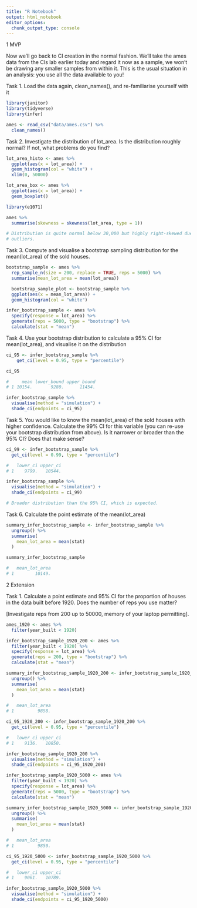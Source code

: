 ```yaml
---
title: "R Notebook"
output: html_notebook
editor_options: 
  chunk_output_type: console
---
```

1 MVP

Now we’ll go back to CI creation in the normal fashion. We’ll take the ames data from the CIs lab earlier today and regard it now as a sample, we won’t be drawing any smaller samples from within it. This is the usual situation in an analysis: you use all the data available to you!

Task 1.
Load the data again, clean_names(), and re-familiarise yourself with it

```r
library(janitor)
library(tidyverse)
library(infer)

ames <- read_csv("data/ames.csv") %>% 
  clean_names()
```

Task 2.
Investigate the distribution of lot_area. Is the distribution roughly normal? If not, what problems do you find?
```r

lot_area_histo <- ames %>% 
  ggplot(aes(x = lot_area)) +
  geom_histogram(col = "white") +
  xlim(0, 50000)

lot_area_box <- ames %>% 
  ggplot(aes(x = lot_area)) +
  geom_boxplot()

library(e1071)

ames %>%
  summarise(skewness = skewness(lot_area, type = 1))

# Distribution is quite normal below 30,000 but highly right-skewed due to
# outliers.
```

Task 3.
Compute and visualise a bootstrap sampling distribution for the mean(lot_area) of the sold houses.
```r

bootstrap_sample <- ames %>% 
  rep_sample_n(size = 200, replace = TRUE, reps = 5000) %>% 
  summarise(mean_lot_area = mean(lot_area))

  bootstrap_sample_plot <- bootstrap_sample %>% 
  ggplot(aes(x = mean_lot_area)) +
  geom_histogram(col = "white")

infer_bootstrap_sample <- ames %>% 
  specify(response = lot_area) %>% 
  generate(reps = 5000, type = "bootstrap") %>% 
  calculate(stat = "mean")

```

Task 4.
Use your bootstrap distribution to calculate a 95% CI for mean(lot_area), and visualise it on the distribution

```r
ci_95 <- infer_bootstrap_sample %>% 
    get_ci(level = 0.95, type = "percentile")

ci_95

#     mean lower_bound upper_bound
# 1 10154.       9280.      11454.

infer_bootstrap_sample %>% 
  visualise(method = "simulation") +
  shade_ci(endpoints = ci_95)
```

Task 5.
You would like to know the mean(lot_area) of the sold houses with higher confidence. Calculate the 99% CI for this variable (you can re-use your bootstrap distribution from above). Is it narrower or broader than the 95% CI? Does that make sense?

```r
ci_99 <- infer_bootstrap_sample %>% 
  get_ci(level = 0.99, type = "percentile")

#   lower_ci upper_ci
# 1    9799.   10544.

infer_bootstrap_sample %>% 
  visualise(method = "simulation") +
  shade_ci(endpoints = ci_99)

# Broader distribution than the 95% CI, which is expected.
```

Task 6.
Calculate the point estimate of the mean(lot_area)
```r
summary_infer_bootstrap_sample <- infer_bootstrap_sample %>% 
  ungroup() %>% 
  summarise(
    mean_lot_area = mean(stat)
  )

summary_infer_bootstrap_sample

#   mean_lot_area
# 1        10149.
```

2 Extension


Task 1.
Calculate a point estimate and 95% CI for the proportion of houses in the data 
built before 1920. Does the number of reps you use matter? 

[Investigate reps from 200 up to 50000, memory of your laptop permitting]. 
```r
ames_1920 <- ames %>% 
  filter(year_built < 1920)

infer_bootstrap_sample_1920_200 <- ames %>% 
  filter(year_built < 1920) %>% 
  specify(response = lot_area) %>% 
  generate(reps = 200, type = "bootstrap") %>% 
  calculate(stat = "mean")

summary_infer_bootstrap_sample_1920_200 <- infer_bootstrap_sample_1920_200 %>% 
  ungroup() %>% 
  summarise(
    mean_lot_area = mean(stat)
  )

#   mean_lot_area
# 1         9858.

ci_95_1920_200 <- infer_bootstrap_sample_1920_200 %>% 
  get_ci(level = 0.95, type = "percentile")

#   lower_ci upper_ci
# 1    9136.   10850.

infer_bootstrap_sample_1920_200 %>% 
  visualise(method = "simulation") +
  shade_ci(endpoints = ci_95_1920_200)

```

```r
infer_bootstrap_sample_1920_5000 <- ames %>% 
  filter(year_built < 1920) %>% 
  specify(response = lot_area) %>% 
  generate(reps = 5000, type = "bootstrap") %>% 
  calculate(stat = "mean")

summary_infer_bootstrap_sample_1920_5000 <- infer_bootstrap_sample_1920_5000 %>% 
  ungroup() %>% 
  summarise(
    mean_lot_area = mean(stat)
  )

#   mean_lot_area
# 1         9850.

ci_95_1920_5000 <- infer_bootstrap_sample_1920_5000 %>% 
  get_ci(level = 0.95, type = "percentile")

#   lower_ci upper_ci
# 1    9061.   10789.

infer_bootstrap_sample_1920_5000 %>% 
  visualise(method = "simulation") +
  shade_ci(endpoints = ci_95_1920_5000)
```

